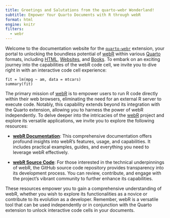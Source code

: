 ```yaml
---
title: Greetings and Salutations from the quarto-webr Wonderland!
subtitle: Empower Your Quarto Documents with R through webR
format: html
engine: knitr
filters:
  - webr
---
```


Welcome to the documentation website for the [`quarto-webr`](https://github.com/coatless/quarto-webr) extension, your portal to unlocking the boundless potential of [webR](https://docs.r-wasm.org/webr/latest/) within various [Quarto](https://quarto.org/) formats, including [HTML](https://quarto.org/docs/output-formats/html-basics.html), [Websites](https://quarto.org/docs/websites/), and [Books](https://quarto.org/docs/books). To embark on an exciting journey into the capabilities of the webR code cell, we invite you to dive right in with an interactive code cell experience:

```webr-r
fit = lm(mpg ~ am, data = mtcars)
summary(fit)
```

The primary mission of [webR](https://docs.r-wasm.org/webr/latest/) is to empower users to run R code directly within their web browsers, eliminating the need for an external R server to execute code. Notably, this capability extends beyond its integration with the Quarto extension, allowing you to harness the power of webR independently. To delve deeper into the intricacies of the [webR](https://docs.r-wasm.org/webr/latest/) project and explore its versatile applications, we invite you to explore the following resources:

- **[webR Documentation](https://docs.r-wasm.org/webr/latest/)**: This comprehensive documentation offers profound insights into webR's features, usage, and capabilities. It includes practical examples, guides, and everything you need to leverage webR effectively.

- **[webR Source Code](https://github.com/r-wasm/webr/)**: For those interested in the technical underpinnings of webR, the GitHub source code repository provides transparency into its development process. You can review, contribute, and engage with the project's vibrant community to further enhance its capabilities.

These resources empower you to gain a comprehensive understanding of webR, whether you wish to explore its functionalities as a novice or contribute to its evolution as a developer. Remember, webR is a versatile tool that can be used independently or in conjunction with the Quarto extension to unlock interactive code cells in your documents.